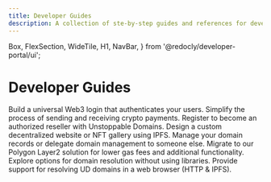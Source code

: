 ```yaml
---
title: Developer Guides
description: A collection of ste-by-step guides and references for developers using Unstoppable NFT Domains in their Web3 applications.
---
```


  Box,
  FlexSection,
  WideTile,
  H1,
  NavBar,
} from '@redocly/developer-portal/ui';

<H1>Developer Guides</H1>
<Box my={25}>
  <FlexSection justifyContent="space-around" flexWrap="wrap">
    <WideTile to="login-with-unstoppable/index.md" header="Login with Unstoppable">
        Build a universal Web3 login that authenticates your users.
    </WideTile>
    <WideTile to="crypto-payments/index.md" header="Crypto Payments">
        Simplify the process of sending and receiving crypto payments.
    </WideTile>
    <WideTile to="reseller/index.md" header="Become a Reseller">
        Register to become an authorized reseller with Unstoppable Domains.
    </WideTile>
    <WideTile to="d-websites/index.md" header="IPFS Websites">
        Design a custom decentralized website or NFT gallery using IPFS.
    </WideTile>
    <WideTile to="manage-domains/index.md" header="Manage Domains">
        Manage your domain records or delegate domain management to someone else.
    </WideTile>
    <WideTile to="polygon/index.md" header="Migrate to Polygon">
        Migrate to our Polygon Layer2 solution for lower gas fees and additional functionality.
    </WideTile>
    <WideTile to="developer-toolkit/direct-blockchain-calls/bc-overview.md" header="Resolve via Direct Blockchain Calls">
        Explore options for domain resolution without using libraries.
    </WideTile>
    <WideTile to="developer-toolkit/resolve-domains-browser/browser-resolution-overview.md" header="Resolve in a Web Browser">
        Provide support for resolving UD domains in a web browser (HTTP & IPFS).
    </WideTile>
  </FlexSection>
</Box>
